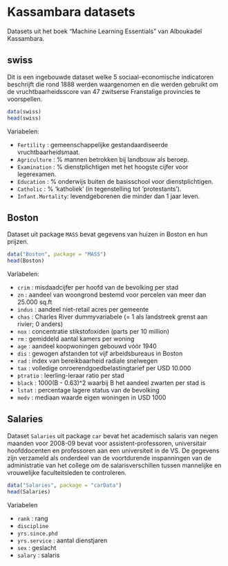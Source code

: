 # Kassambara datasets

Datasets uit het boek "Machine Learning Essentials" van Alboukadel Kassambara.

## swiss

Dit is een ingebouwde dataset welke 5 sociaal-economische indicatoren beschrijft die rond 1888 werden waargenomen en die werden gebruikt om de vruchtbaarheidsscore van 47 zwitserse Franstalige provincies te voorspellen.

```r
data(swiss)
head(swiss)
```

Variabelen:

-   `Fertility` : gemeenschappelijke gestandaardiseerde vruchtbaarheidsmaat.
-   `Agriculture` : % mannen betrokken bij landbouw als beroep.
-   `Examination` : % dienstplichtigen met het hoogste cijfer voor legerexamen.
-   `Education` : % onderwijs buiten de basisschool voor dienstplichtigen.
-   `Catholic` : % 'katholiek' (in tegenstelling tot 'protestants').
-   `Infant.Mortality`: levendgeborenen die minder dan 1 jaar leven.

## Boston

Dataset uit package `MASS` bevat gegevens van huizen in Boston en hun prijzen.

```r
data("Boston", package = "MASS")
head(Boston)
```

Variabelen:

-   `crim` : misdaadcijfer per hoofd van de bevolking per stad
-   `zn` : aandeel van woongrond bestemd voor percelen van meer dan 25.000 sq.ft
-   `indus` : aandeel niet-retail acres per gemeente
-   `chas` : Charles River dummyvariabele (= 1 als landstreek grenst aan rivier; 0 anders)
-   `nox` : concentratie stikstofoxiden (parts per 10 million)
-   `rm` : gemiddeld aantal kamers per woning
-   `age` : aandeel koopwoningen gebouwd vóór 1940
-   `dis` : gewogen afstanden tot vijf arbeidsbureaus in Boston
-   `rad` : index van bereikbaarheid radiale snelwegen
-   `tax` : volledige onroerendgoedbelastingtarief per USD 10.000
-   `ptratio` : leerling-leraar ratio per stad
-   `black` : 1000(B - 0.63)\^2 waarbij B het aandeel zwarten per stad is
-   `lstat` : percentage lagere status van de bevolking
-   `medv` : mediaan waarde eigen woningen in USD 1000

## Salaries

Dataset `Salaries` uit package `car` bevat het academisch salaris van negen maanden voor 2008-09 bevat voor assistent-professoren, universitair hoofddocenten en professoren aan een universiteit in de VS. De gegevens zijn verzameld als onderdeel van de voortdurende inspanningen van de administratie van het college om de salarisverschillen tussen mannelijke en vrouwelijke faculteitsleden te controleren.

```r
data("Salaries", package = "carData")
head(Salaries)
```

Variabelen

-   `rank` : rang
-   `discipline`
-   `yrs.since.phd`
-   `yrs.service` : aantal dienstjaren
-   `sex` : geslacht
-   `salary` : salaris
